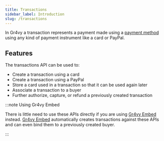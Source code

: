 ```yaml
---
title: Transactions
sidebar_label: Introduction
slug: /transactions
---
```


In Gr4vy a transaction represents a payment made using a
[payment method](/guides/payment-methods) using any kind of payment instrument
like a card or PayPal.

## Features

The transactions API can be used to:

- Create a transaction using a card
- Create a transaction using a PayPal
- Store a card used in a transaction so that it can be used again later
- Associate a transaction to a buyer
- Further authorize, capture, or refund a previously created transaction

:::note Using Gr4vy Embed

There is little need to use these APIs directly if you are using [Gr4vy Embed]
instead. [Gr4vy Embed] automatically creates transactions against these APIs and
can even bind them to a previously created buyer.

:::

[gr4vy embed]: /guides/web-quick-start/embed
